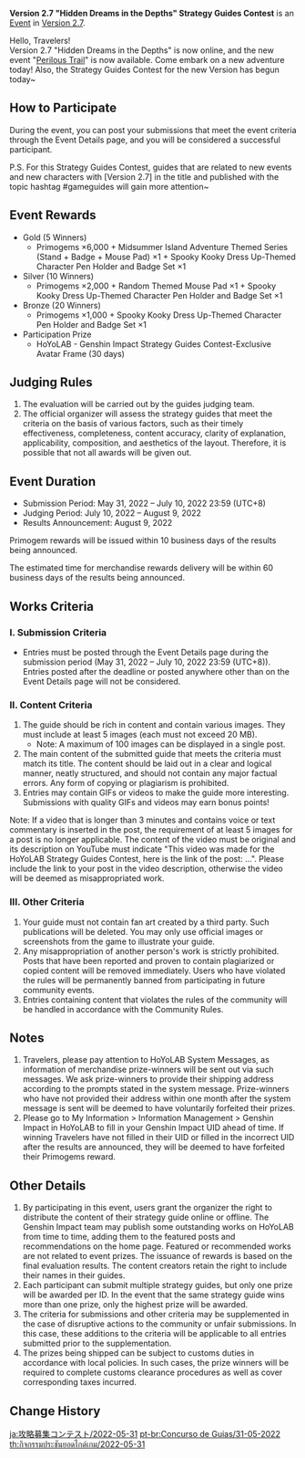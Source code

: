 {{Event
|name              = Version 2.7 "Hidden Dreams in the Depths" Strategy Guides Contest
|image             = Version 2.7 Hidden Dreams in the Depths Strategy Guides Contest.png
|type              = Web
|type2             = Submission
|time_known        = yes
|time_start        = 2022-05-31 12:00:00
|time_start_offset = GMT+8
|time_end          = 2022-07-10 23:59:59
|time_end_offset   = GMT+8
|link              = https://www.hoyolab.com/contribution/133
|link2             = 
}}
'''Version 2.7 "Hidden Dreams in the Depths" Strategy Guides Contest''' is an [[Event]] in [[Version 2.7]].

Hello, Travelers!<br />Version 2.7 "Hidden Dreams in the Depths" is now online, and the new event "[[Perilous Trail (Event)|Perilous Trail]]" is now available. Come embark on a new adventure today! Also, the Strategy Guides Contest for the new Version has begun today~

==How to Participate==
During the event, you can post your submissions that meet the event criteria through the Event Details page, and you will be considered a successful participant.

P.S. For this Strategy Guides Contest, guides that are related to new events and new characters with [Version 2.7] in the title and published with the topic hashtag #gameguides will gain more attention~

==Event Rewards==
* Gold (5 Winners)
** Primogems ×6,000 + Midsummer Island Adventure Themed Series (Stand + Badge + Mouse Pad) ×1 + Spooky Kooky Dress Up-Themed Character Pen Holder and Badge Set ×1
* Silver (10 Winners)
** Primogems ×2,000 + Random Themed Mouse Pad ×1 + Spooky Kooky Dress Up-Themed Character Pen Holder and Badge Set ×1
* Bronze (20 Winners)
** Primogems ×1,000 + Spooky Kooky Dress Up-Themed Character Pen Holder and Badge Set ×1
* Participation Prize
** HoYoLAB - Genshin Impact Strategy Guides Contest-Exclusive Avatar Frame (30 days)

==Judging Rules==
# The evaluation will be carried out by the guides judging team.
# The official organizer will assess the strategy guides that meet the criteria on the basis of various factors, such as their timely effectiveness, completeness, content accuracy, clarity of explanation, applicability, composition, and aesthetics of the layout. Therefore, it is possible that not all awards will be given out.

==Event Duration==
* Submission Period: May 31, 2022 – July 10, 2022 23:59 (UTC+8)
* Judging Period: July 10, 2022 – August 9, 2022
* Results Announcement: August 9, 2022

Primogem rewards will be issued within 10 business days of the results being announced.

The estimated time for merchandise rewards delivery will be within 60 business days of the results being announced.

==Works Criteria==
===I. Submission Criteria===
* Entries must be posted through the Event Details page during the submission period (May 31, 2022 – July 10, 2022 23:59 (UTC+8)). Entries posted after the deadline or posted anywhere other than on the Event Details page will not be considered.
===II. Content Criteria===
# The guide should be rich in content and contain various images. They must include at least 5 images (each must not exceed 20 MB).
#*Note: A maximum of 100 images can be displayed in a single post.
# The main content of the submitted guide that meets the criteria must match its title. The content should be laid out in a clear and logical manner, neatly structured, and should not contain any major factual errors. Any form of copying or plagiarism is prohibited.
# Entries may contain GIFs or videos to make the guide more interesting. Submissions with quality GIFs and videos may earn bonus points!
Note: If a video that is longer than 3 minutes and contains voice or text commentary is inserted in the post, the requirement of at least 5 images for a post is no longer applicable. The content of the video must be original and its description on YouTube must indicate "This video was made for the HoYoLAB Strategy Guides Contest, here is the link of the post: ...". Please include the link to your post in the video description, otherwise the video will be deemed as misappropriated work.

===III. Other Criteria===
# Your guide must not contain fan art created by a third party. Such publications will be deleted. You may only use official images or screenshots from the game to illustrate your guide.
# Any misappropriation of another person's work is strictly prohibited. Posts that have been reported and proven to contain plagiarized or copied content will be removed immediately. Users who have violated the rules will be permanently banned from participating in future community events.
# Entries containing content that violates the rules of the community will be handled in accordance with the Community Rules.

==Notes==
# Travelers, please pay attention to HoYoLAB System Messages, as information of merchandise prize-winners will be sent out via such messages. We ask prize-winners to provide their shipping address according to the prompts stated in the system message. Prize-winners who have not provided their address within one month after the system message is sent will be deemed to have voluntarily forfeited their prizes.
# Please go to My Information > Information Management > Genshin Impact in HoYoLAB to fill in your Genshin Impact UID ahead of time. If winning Travelers have not filled in their UID or filled in the incorrect UID after the results are announced, they will be deemed to have forfeited their Primogems reward.

==Other Details==
# By participating in this event, users grant the organizer the right to distribute the content of their strategy guide online or offline. The Genshin Impact team may publish some outstanding works on HoYoLAB from time to time, adding them to the featured posts and recommendations on the home page. Featured or recommended works are not related to event prizes. The issuance of rewards is based on the final evaluation results. The content creators retain the right to include their names in their guides.
# Each participant can submit multiple strategy guides, but only one prize will be awarded per ID. In the event that the same strategy guide wins more than one prize, only the highest prize will be awarded.
# The criteria for submissions and other criteria may be supplemented in the case of disruptive actions to the community or unfair submissions. In this case, these additions to the criteria will be applicable to all entries submitted prior to the supplementation.
# The prizes being shipped can be subject to customs duties in accordance with local policies. In such cases, the prize winners will be required to complete customs clearance procedures as well as cover corresponding taxes incurred.

==Change History==
{{Change History|2.7}}

[[ja:攻略募集コンテスト/2022-05-31]]
[[pt-br:Concurso de Guias/31-05-2022]]
[[th:กิจกรรมประชันยอดไกด์เกม/2022-05-31]]
